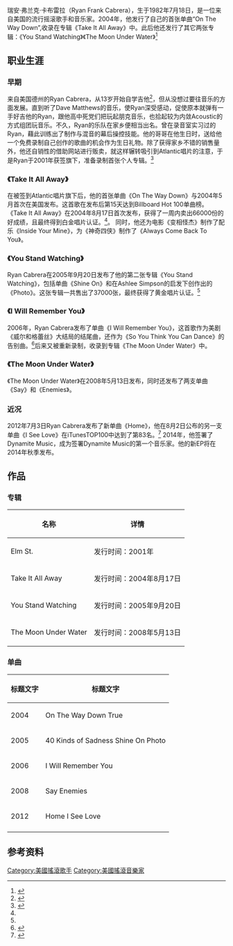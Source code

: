 {{Multiple issues|
{{copy edit|time=2014-08-25T04:48:05+00:00}}
{{roughtranslation|time=2014-08-25T04:48:05+00:00}}
}}
瑞安·弗兰克·卡布雷拉（Ryan Frank Cabrera），生于1982年7月18日，是一位来自美国的流行摇滚歌手和音乐家。2004年，他发行了自己的首张单曲“On The Way Down”,收录在专辑《Take It All Away》中。此后他还发行了其它两张专辑：《You Stand Watching》《The Moon Under Water》<ref>{{Cite web |url=http://en.wikipedia.org/wiki/Ryan_Cabrera |title=存档副本 |access-date=2014-08-27 |archive-date=2021-04-20 |archive-url=https://web.archive.org/web/20210420130655/https://en.wikipedia.org/wiki/Ryan_Cabrera |dead-url=no }}</ref>

== 职业生涯 ==
=== 早期 ===
来自美国德州的Ryan Cabrera，从13岁开始自学吉他<ref name="imdb.com">{{Cite web |url=http://www.imdb.com/name/nm1663466/bio |title=存档副本 |accessdate=2014-08-27 |archive-date=2016-03-15 |archive-url=https://web.archive.org/web/20160315222525/http://www.imdb.com/name/nm1663466/bio |dead-url=no }}</ref>，但从没想过要往音乐的方面发展。直到听了Dave Matthews的音乐，使Ryan深受感动，促使原本就弹有一手好吉他的Ryan，跟他高中死党们把玩起朋克音乐，也拾起较为内敛Acoustic的方式组团玩音乐。不久，Ryan的乐队在家乡便相当出名。曾在录音室实习过的Ryan，藉此训练出了制作与混音的幕后操控技能。他的哥哥在他生日时，送给他一个免费录制自己创作的歌曲的机会作为生日礼物。除了获得家乡不错的销售量外，他还自销性的借助网站进行贩卖，就这样辗转吸引到Atlantic唱片的注意，于是Ryan于2001年获签旗下，准备录制首张个人专辑。<ref>{{Cite web |url=http://www.xiami.com/artist/profile/id/32765?spm=a1z1s.6659509.6856549.2.OjlEJ6 |title=存档副本 |access-date=2014-08-27 |archive-date=2014-09-03 |archive-url=https://web.archive.org/web/20140903080116/http://www.xiami.com/artist/profile/id/32765?spm=a1z1s.6659509.6856549.2.OjlEJ6 |dead-url=no }}</ref>
=== 《Take It All Away》 ===
在被签到Atlantic唱片旗下后，他的首张单曲《On The Way Down》与2004年5月首次在美国发布。这首歌在发布后第15天达到Billboard Hot 100单曲榜。
《Take It All Away》在2004年8月17日首次发布，获得了一周内卖出66000份的好成绩，且最终得到白金唱片认证。<ref name="imdb.com"/>。
同时，他还为电影《变相怪杰》制作了配乐《Inside Your Mine》，为《神奇四侠》制作了《Always Come Back To You》。
=== 《You Stand Watching》 ===
Ryan Cabrera在2005年9月20日发布了他的第二张专辑《You Stand Watching》，包括单曲《Shine On》和在Ashlee Simpson的启发下创作出的《Photo》。这张专辑一共售出了37000张，最终获得了黄金唱片认证。<ref name="imdb.com"/>
=== 《I Will Remember You》 ===
2006年，Ryan Cabrera发布了单曲《I Will Remember You》，这首歌作为美剧《威尔和格蕾丝》大结局的结尾曲，还作为《So You Think You Can Dance》的告别曲。<ref>{{Cite web |url=http://www.songtaste.com/song/264059/ |title=存档副本 |access-date=2014-08-27 |archive-date=2016-03-04 |archive-url=https://web.archive.org/web/20160304041829/http://www.songtaste.com/song/264059/ |dead-url=yes }}</ref>后来又被重新录制，收录到专辑《The Moon Under Water》中。
=== 《The Moon Under Water》 ===
《The Moon Under Water》在2008年5月13日发布，同时还发布了两支单曲《Say》和《Enemies》。
=== 近况 ===
2012年7月3日Ryan Cabrera发布了新单曲《Home》，他在8月2日公布的另一支单曲《I See Love》在iTunesTOP100中达到了第83名。<ref>{{cite web |url=http://www.music-chart.info/artist/66027/Ryan-Cabrera |title=存档副本 |accessdate=2013-08-17  |deadurl=yes |archiveurl=https://archive.is/20130817164354/http://www.music-chart.info/artist/66027/Ryan-Cabrera |archivedate=2013-08-17 }}</ref>
2014年，他签署了Dynamite Music，成为签署Dynamite Music的第一个音乐家。他的新EP将在2014年秋季发布。
== 作品 ==
=== 专辑 ===
{| class="wikitable"
|-
! 名称 !! 详情
|-
| Elm St. || 发行时间：2001年
|-
| Take It All Away || 发行时间：2004年8月17日
|-
| You Stand Watching || 发行时间：2005年9月20日
|-
| The Moon Under Water || 发行时间：2008年5月13日
|}

=== 单曲 ===
{| class="wikitable"
|-
! 标题文字 !! 标题文字
|-
| 2004 || On The Way Down
True
|-
| 2005 || 40 Kinds of Sadness
Shine On
Photo
|-
| 2006 || I Will Remember You
|-
| 2008 || Say
Enemies
|-
| 2012 || Home
I See Love
|-
|}
== 参考资料 ==
{{Authority control}}

[[Category:美國搖滾歌手|Category:美國搖滾歌手]]
[[Category:美國搖滾音樂家|Category:美國搖滾音樂家]]